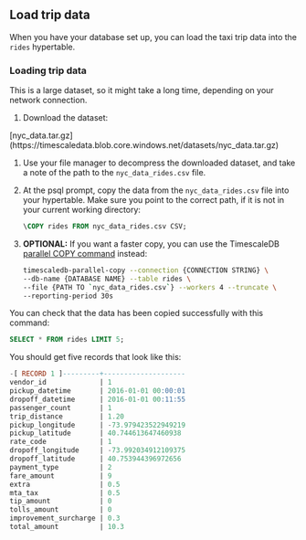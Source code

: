 ## Load trip data

When you have your database set up, you can load the taxi trip data into the
`rides` hypertable.

<procedure>

### Loading trip data

<highlight type="important">
This is a large dataset, so it might take a long time, depending on your network
connection.
</highlight>

1.  Download the dataset:

   <tag type="download">
   [nyc_data.tar.gz](https://timescaledata.blob.core.windows.net/datasets/nyc_data.tar.gz)
   </tag>

1.  Use your file manager to decompress the downloaded dataset, and take a note
    of the path to the `nyc_data_rides.csv` file.

1.  At the psql prompt, copy the data from the `nyc_data_rides.csv` file into
    your hypertable. Make sure you point to the correct path, if it is not in
    your current working directory:

    ```sql
    \COPY rides FROM nyc_data_rides.csv CSV;
    ```

1.  **OPTIONAL:** If you want a faster copy, you can use the TimescaleDB
   [parallel COPY command][parallel-copy] instead:

    ```bash
    timescaledb-parallel-copy --connection {CONNECTION STRING} \
    --db-name {DATABASE NAME} --table rides \
    --file {PATH TO `nyc_data_rides.csv`} --workers 4 --truncate \
    --reporting-period 30s
    ```

</procedure>

You can check that the data has been copied successfully with this command:

```sql
SELECT * FROM rides LIMIT 5;
```

You should get five records that look like this:

```sql
-[ RECORD 1 ]---------+--------------------
vendor_id             | 1
pickup_datetime       | 2016-01-01 00:00:01
dropoff_datetime      | 2016-01-01 00:11:55
passenger_count       | 1
trip_distance         | 1.20
pickup_longitude      | -73.979423522949219
pickup_latitude       | 40.744613647460938
rate_code             | 1
dropoff_longitude     | -73.992034912109375
dropoff_latitude      | 40.753944396972656
payment_type          | 2
fare_amount           | 9
extra                 | 0.5
mta_tax               | 0.5
tip_amount            | 0
tolls_amount          | 0
improvement_surcharge | 0.3
total_amount          | 10.3
```



[parallel-copy]: https://github.com/timescale/timescaledb-parallel-copy
